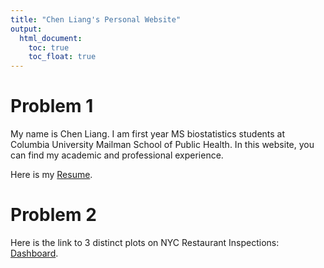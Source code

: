 ```yaml
---
title: "Chen Liang's Personal Website"
output: 
  html_document:
    toc: true
    toc_float: true
---
```


# Problem 1
My name is Chen Liang. I am first year MS biostatistics students at Columbia University Mailman School of Public Health. In this website, you can find my academic and professional experience.

Here is my [Resume](resume.html).

# Problem 2

Here is the link to 3 distinct plots on NYC Restaurant Inspections: [Dashboard](plotly.html).
